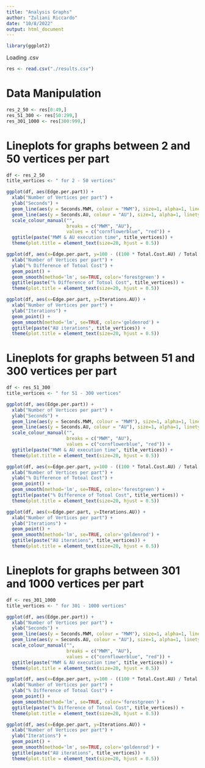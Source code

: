```yaml
---
title: "Analysis Graphs"
author: "Zuliani Riccardo"
date: "10/8/2022"
output: html_document
---
```



```r
library(ggplot2)
```


Loading .csv
```r
res <- read.csv("./results.csv")
```


# Data Manipulation
```r
res_2_50 <- res[0:49,]
res_51_300 <- res[50:299,]
res_301_1000 <- res[300:999,]
```


# Lineplots for graphs between 2 and 50 vertices per part
```r
df <- res_2_50
title_vertices <- " for 2 - 50 vertices"
```

```r
ggplot(df, aes(Edge.per.part)) +
  xlab("Number of Vertices per part") +
  ylab("Seconds") +
  geom_line(aes(y = Seconds.MWM, colour = "MWM"), size=1, alpha=1, linetype=1) + 
  geom_line(aes(y = Seconds.AU, colour = "AU"), size=1, alpha=1, linetype=1) +
  scale_colour_manual("", 
                      breaks = c("MWM", "AU"),
                      values = c("cornflowerblue", "red")) +
  ggtitle(paste("MWM & AU execution time", title_vertices)) +
  theme(plot.title = element_text(size=20, hjust = 0.5))
```

```r
ggplot(df, aes(x=Edge.per.part, y=100 - ((100 * Total.Cost.AU) / Total.Cost.MWM))) +
  xlab("Number of Vertices per part") +
  ylab("% Difference of Totoal Cost") +
  geom_point() +
  geom_smooth(method='lm', se=TRUE, color='forestgreen') +
  ggtitle(paste("% Difference of Totoal Cost", title_vertices)) +
  theme(plot.title = element_text(size=20, hjust = 0.5))
```

```r
ggplot(df, aes(x=Edge.per.part, y=Iterations.AU)) +
  xlab("Number of Vertices per part") +
  ylab("Iterations") +
  geom_point() +
  geom_smooth(method='lm', se=TRUE, color='goldenrod') +
  ggtitle(paste("AU iterations", title_vertices)) +
  theme(plot.title = element_text(size=20, hjust = 0.5))
```


# Lineplots for graphs between 51 and 300 vertices per part
```r
df <- res_51_300
title_vertices <- " for 51 - 300 vertices"
```

```r
ggplot(df, aes(Edge.per.part)) +
  xlab("Number of Vertices per part") +
  ylab("Seconds") +
  geom_line(aes(y = Seconds.MWM, colour = "MWM"), size=1, alpha=1, linetype=1) + 
  geom_line(aes(y = Seconds.AU, colour = "AU"), size=1, alpha=1, linetype=1) +
  scale_colour_manual("", 
                      breaks = c("MWM", "AU"),
                      values = c("cornflowerblue", "red")) +
  ggtitle(paste("MWM & AU execution time", title_vertices)) +
  theme(plot.title = element_text(size=20, hjust = 0.5))
```

```r
ggplot(df, aes(x=Edge.per.part, y=100 - ((100 * Total.Cost.AU) / Total.Cost.MWM))) +
  xlab("Number of Vertices per part") +
  ylab("% Difference of Totoal Cost") +
  geom_point() +
  geom_smooth(method='lm', se=TRUE, color='forestgreen') +
  ggtitle(paste("% Difference of Totoal Cost", title_vertices)) +
  theme(plot.title = element_text(size=20, hjust = 0.5))
```

```r
ggplot(df, aes(x=Edge.per.part, y=Iterations.AU)) +
  xlab("Number of Vertices per part") +
  ylab("Iterations") +
  geom_point() +
  geom_smooth(method='lm', se=TRUE, color='goldenrod') +
  ggtitle(paste("AU iterations", title_vertices)) +
  theme(plot.title = element_text(size=20, hjust = 0.5))
```

# Lineplots for graphs between 301 and 1000 vertices per part
```r
df <- res_301_1000
title_vertices <- " for 301 - 1000 vertices"
```

```r
ggplot(df, aes(Edge.per.part)) +
  xlab("Number of Vertices per part") +
  ylab("Seconds") +
  geom_line(aes(y = Seconds.MWM, colour = "MWM"), size=1, alpha=1, linetype=1) + 
  geom_line(aes(y = Seconds.AU, colour = "AU"), size=1, alpha=1, linetype=1) +
  scale_colour_manual("", 
                      breaks = c("MWM", "AU"),
                      values = c("cornflowerblue", "red")) +
  ggtitle(paste("MWM & AU execution time", title_vertices)) +
  theme(plot.title = element_text(size=20, hjust = 0.5))
```

```r
ggplot(df, aes(x=Edge.per.part, y=100 - ((100 * Total.Cost.AU) / Total.Cost.MWM))) +
  xlab("Number of Vertices per part") +
  ylab("% Difference of Totoal Cost") +
  geom_point() +
  geom_smooth(method='lm', se=TRUE, color='forestgreen') +
  ggtitle(paste("% Difference of Totoal Cost", title_vertices)) +
  theme(plot.title = element_text(size=20, hjust = 0.5))
```

```r
ggplot(df, aes(x=Edge.per.part, y=Iterations.AU)) +
  xlab("Number of Vertices per part") +
  ylab("Iterations") +
  geom_point() +
  geom_smooth(method='lm', se=TRUE, color='goldenrod') +
  ggtitle(paste("AU iterations", title_vertices)) +
  theme(plot.title = element_text(size=20, hjust = 0.5))
```


